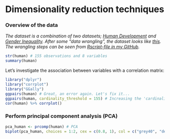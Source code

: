 # Dimensionality reduction techniques

### Overview of the data

*The dataset is a combination of two datasets; [Human Development](http://hdr.undp.org/en/content/human-development-index-hdi) and [Gender Inequality](http://hdr.undp.org/sites/default/files/hdr2015_technical_notes.pdf). After some "data wrangling", the dataset looks like [this](http://s3.amazonaws.com/assets.datacamp.com/production/course_2218/datasets/human2.txt). The wrangling steps can be seen from [Rscript-file in my GitHub](https://github.com/peempe/IODS-project/blob/master/data/create_human.R).*

```r
str(human) # 155 observations and 8 variables
summary(human)
```

Let's investigate the association between variables with a correlation matrix:
```r
library("dplyr")
library("corrplot")
library("GGally")
ggpairs(human) # Great, an error again. Let's fix it...
ggpairs(human, cardinality_threshold = 155) # Increasing the 'cardinality_threshold' parameter
cor(human) %>% corrplot()
```


### Perform principal component analysis (PCA)

```r
pca_human <- prcomp(human) # PCA
biplot(pca_human, choices = 1:2, cex = c(0.8, 1), col = c("grey40", "deeppink2")) #Biplot
```











